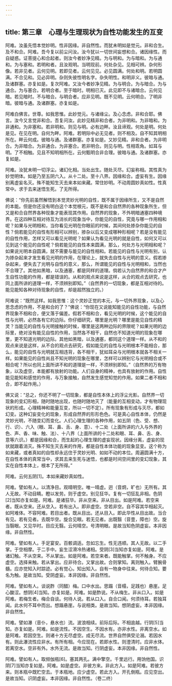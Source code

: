 ```yaml
---
---
---
```

title: 第三章　心理与生理现状为自性功能发生的互变
---




阿难。汝虽先悟本觉妙明。性非因缘。非自然性。而犹未明如是觉元。非和合生。及不和合。阿难。吾今复以前尘问汝。汝今犹以一切世间妄想和合。诸因缘性。而自疑惑。证菩提心和合起者。则汝今者妙净见精。为与明和。为与暗和。为与通和。为与塞和。若明和者。且汝观明。当明现前。何处杂见。见相可辨。杂何形像。若非见者。云何见明。若即见者。云何见见。必见圆满。何处和明。若明圆满。不合见和。见必异明。杂则失彼性明名字。杂失明性。和明非义。彼暗与通。及诸群塞。亦复如是。复次阿难。又汝今者妙净见精。为与明合。为与暗合。为与通合。为与塞合。若明合者。至于暗时。明相已灭。此见即不与诸暗合。云何见暗。若见暗时。不与暗合。与明合者。应非见明。既不见明。云何明合。了明非暗。彼暗与通。及诸群塞。亦复如是。

阿难白佛言。世尊。如我思惟。此妙觉元。与诸缘尘。及心念虑。非和合耶。佛言。汝今又言觉非和合。吾复问汝。此妙见精非和合者。为非明和。为非暗和。为非通和。为非塞和。若非明和。则见与明。必有边畔。汝且谛观。何处是明。何处是见。在见在明。自何为畔。阿难。若明际中必无见者。则不相及。自不知其明相所在。畔云何成。彼暗与通。及诸群塞。亦复如是。又妙见精。非和合者。为非明合。为非暗合。为非通合。为非塞合。若非明合。则见与明。性相乖角。如耳与明。了不相触。见且不知明相所在。云何甄明合非合理。彼暗与通。及诸群塞。亦复如是。

阿难。汝犹未明一切浮尘。诸幻化相。当处出生。随处灭尽。幻妄称相。其性真为妙觉明体。如是乃至五阴六入。从十二处。至十八界。因缘和合。虚妄有生。因缘别离虚妄名灭。殊不能知生灭去来本如来藏。常住妙明。不动周圆妙真如性。性真常中。求于去来迷悟生死。了无所得。

佛说：“你先前虽然解悟到本觉灵妙光明的自性，既不属于因缘所生，又不是自然的本能。但是你还没有明白这个本觉根元，既不是和合自然界的各种现象所生，但又是和合自然界各种现象才能表现其作用。自然界的现象，不外明暗通塞四种境界。在这四种互相对待互为消长的现象当中，你能见的自性，究竟与哪一作用相和呢？如果与光明相和，当你看见光明在你眼前的时候，其间何处掺杂你能见的自性？倘若能见的自性有形相可以辨别，掺杂以后又变成哪种形相呢？若是没有能见的自性作用，怎样又可以看见光明呢？如果认为看见光明的就是自性，如何又可以见到这个能见的自性呢？倘若能见的自性本来圆满，那么，何处方与光明相和呢？如果说光明本自圆满，就不需要与能见的自性相和。若能见的自性与光明有别，认为掺杂起来才发生看见光明的作用，在理论上，就失去自性与光明的意义。假若掺杂起来，便失去了光明与自性的意义，那么，所谓能见的自性与光明相和，当然也不合理了。其他如黑暗，以及通塞，都是同样的道理。倘若认为自然界的和合才产生自性功能的作用，都是错误的。从和的观点来说是这样，从合的观点去研究，也同上面所讲的道理一样，不须辨别即知。”（自然界的一切现象，都是互相对待的。能见能知各种对待现象的自性，却是超然独立的。）

阿难说：“既然这样。如我思惟：这个灵妙正觉的本元，与一切外界现象，以及心思念虑的作用，不是和合的了？”佛说：“你现在又说能知能见的自性功能，与自然界现象不相和合，便又落于偏差。假若不相和合，看见光明的时候，这个能见的自性与光明，必然各有它的边际。你仔细研究，哪里是光明？哪里是能见自性的精灵？当能见的自性与光明接触的时候，哪里是这两种边际的界限呢？如果光明的边际里，绝对没有能见自性的作用，当然各不相干，自然也不知道光明的现象在哪里，更不知道光明的边际。其他如黑暗，以及通塞，都同这个道理一样。从不和的观点来说是这样，从不合的观点去研究，假如能见的自性与光明根本不能相合，那么，能见的自性与光明就互相违背，各不相干，犹如耳朵与光明根本就各不相关一样。如果能见的自性尚且不知光明的现象在哪里，怎样可以辨别它与光明相合或不相合呢？所以也同上面所讲不和的道理是一样，不须辨别即知。”（自然界的万有物象，以及虚空，本能都有放射的功能。人们自身的精神，也具有放射的作用。自性能见能知和感觉的作用，与万象接触，自然发生感觉知觉的作用。如果二者不相和合，即不起作用。）

佛又说：“总之，你还不明了一切现象，都是自性本体上的浮尘光影。自然界一切现象的变幻形相，随时随地出现，也随时随地灭了（能量的互相变动，才有物理现状的形成。心理精神和能量互变，所以一切不定）。所有现象有形成与灭尽，都如幻变。这种幻妄变化的现象，形成自然界的形形色色。可是真心自性本体，仍然是灵妙光明，不随变幻而变化。人们心理生理的各种作用，如五阴（色、受、想、行、识）、六入（眼、耳、鼻、舌、身、意）、十二处（上面所讲的六入与外界的色、声、香、味、触、法）、十八界（上面所讲的十二处和眼、耳、鼻、舌、身、意等六识。）都是因缘和合，而生起的心理生理的虚妄现状。因缘分离，虚妄的现状就跟着消灭。殊不知生灭去来的作用，都是自性本体功能的现象显变。这个称为如来藏，或者真如的自性却永远住于灵妙光明、如如不动的本位。周遍圆满十方，在自性本体的真常当中，求其去来生死与迷悟，也都是时间空间里的变幻现象，其实在自性本体上，根本了无所得。”

阿难。云何五阴[1]。本如来藏妙真如性。

阿难。譬如有人。以清净目。观晴明空。唯一晴虚。迥（音炯，旷也）无所有。其人无故。不动目睛。瞪以发劳。则于虚空。别见狂华。复有一切狂乱非相。色阴[2]当知亦复如是。阿难。是诸狂华。非从空来。非从目出。如是阿难。若空来者。既从空来。还从空入。若有出入。即非虚空。空若非空。自不容其华相起灭。如阿难体。不容阿难。若目出者。既从目出。还从目入。即此华性从目出故。当合有见。若有见者。去既华空。旋合见眼。若无见者。出既翳（音壹，障也）空。旋当翳眼。又见华时。目应无翳。云何晴空。号清明眼。是故当知色阴虚妄。本非因缘。非自然性。

阿难。譬如有人。手足宴安。百骸调适。忽如忘生。性无违顺。其人无故。以二手掌。于空相摩。于二手中。妄生涩滑冷热诸相。受阴[3]当知亦复如是。阿难。是诸幻触。不从空来。不从掌出。如是阿难。若空来者。既能触掌。何不触身。不应虚空。选择来触。若从掌出。应非待合。又掌出故。合则掌知。离则触入。臂腕骨髓。应亦觉知入时踪迹。必有觉心。知出知入。自有一物身中往来。何待合知。要名为触。是故当知。受阴虚妄。本非因缘。非自然性。

阿难。譬如有人。谈说酢（同醋）梅。口中水出。思蹋（音榻，足践也）悬崖。足心酸涩。想阴[4]当知。亦复如是。阿难。如是酢说。不从梅生。非从口入。如是阿难。若梅生者。梅合自谈。何待人说。若从口入。自合口闻。何须待耳。若独耳闻。此水何不耳中而出。想蹋悬崖。与说相类。是故当知。想阴虚妄。本非因缘。非自然性。

阿难。譬如瀑（音仆，悬水也）流。波浪相续。前际后际。不相逾越。行阴[5]当知。亦复如是。阿难。如是流性。不因空生。不因水有。亦非水性。非离空水。如是阿难。若因空生。则诸十方无尽虚空。成无尽流。世界自然俱受沦溺。若因水有。则此瀑流性应非水。有所有相。今应现在。若即水性。则澄清时。应非水体。若离空水。空非有外。水外无流。是故当知。行阴虚妄。本非因缘。非自然性。

阿难。譬如有人。取频伽瓶[6]。塞其两孔。满中擎空。千里远行。用饷他国。识阴[7]当知亦复如是。阿难。如是虚空。非彼方来。非此方入。如是阿难。若彼方来。则本瓶中既贮空去。于本瓶地。应少虚空。若此方入。开孔倒瓶。应见空出。是故当知。识阴虚妄。本非因缘。非自然性。（卷二终）